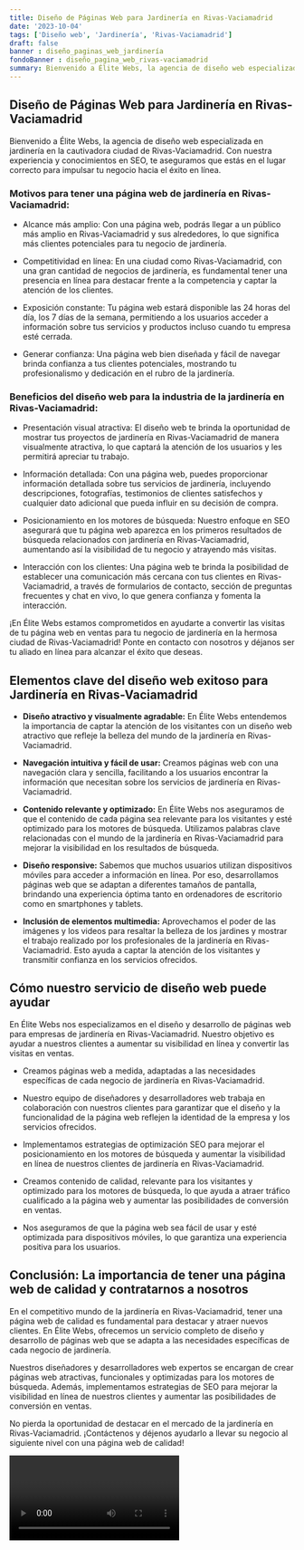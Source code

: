 ```yaml
---
title: Diseño de Páginas Web para Jardinería en Rivas-Vaciamadrid
date: '2023-10-04'
tags: ['Diseño web', 'Jardinería', 'Rivas-Vaciamadrid']
draft: false
banner : diseño_paginas_web_jardinería
fondoBanner : diseño_pagina_web_rivas-vaciamadrid
summary: Bienvenido a Élite Webs, la agencia de diseño web especializada en jardinería en la cautivadora ciudad de RivasVaciamadrid. Con nuestra experiencia y conocimientos en SEO, te aseguramos que estás en el lugar correcto para impulsar tu negocio hacia el éxito en línea.
---
```


## Diseño de Páginas Web para Jardinería en Rivas-Vaciamadrid

Bienvenido a Élite Webs, la agencia de diseño web especializada en jardinería en la cautivadora ciudad de Rivas-Vaciamadrid. Con nuestra experiencia y conocimientos en SEO, te aseguramos que estás en el lugar correcto para impulsar tu negocio hacia el éxito en línea.

### Motivos para tener una página web de jardinería en Rivas-Vaciamadrid:

- Alcance más amplio: Con una página web, podrás llegar a un público más amplio en Rivas-Vaciamadrid y sus alrededores, lo que significa más clientes potenciales para tu negocio de jardinería.

- Competitividad en línea: En una ciudad como Rivas-Vaciamadrid, con una gran cantidad de negocios de jardinería, es fundamental tener una presencia en línea para destacar frente a la competencia y captar la atención de los clientes.

- Exposición constante: Tu página web estará disponible las 24 horas del día, los 7 días de la semana, permitiendo a los usuarios acceder a información sobre tus servicios y productos incluso cuando tu empresa esté cerrada.

- Generar confianza: Una página web bien diseñada y fácil de navegar brinda confianza a tus clientes potenciales, mostrando tu profesionalismo y dedicación en el rubro de la jardinería.

### Beneficios del diseño web para la industria de la jardinería en Rivas-Vaciamadrid:

- Presentación visual atractiva: El diseño web te brinda la oportunidad de mostrar tus proyectos de jardinería en Rivas-Vaciamadrid de manera visualmente atractiva, lo que captará la atención de los usuarios y les permitirá apreciar tu trabajo.

- Información detallada: Con una página web, puedes proporcionar información detallada sobre tus servicios de jardinería, incluyendo descripciones, fotografías, testimonios de clientes satisfechos y cualquier dato adicional que pueda influir en su decisión de compra.

- Posicionamiento en los motores de búsqueda: Nuestro enfoque en SEO asegurará que tu página web aparezca en los primeros resultados de búsqueda relacionados con jardinería en Rivas-Vaciamadrid, aumentando así la visibilidad de tu negocio y atrayendo más visitas.

- Interacción con los clientes: Una página web te brinda la posibilidad de establecer una comunicación más cercana con tus clientes en Rivas-Vaciamadrid, a través de formularios de contacto, sección de preguntas frecuentes y chat en vivo, lo que genera confianza y fomenta la interacción.

¡En Élite Webs estamos comprometidos en ayudarte a convertir las visitas de tu página web en ventas para tu negocio de jardinería en la hermosa ciudad de Rivas-Vaciamadrid! Ponte en contacto con nosotros y déjanos ser tu aliado en línea para alcanzar el éxito que deseas.

<GifSeo />

<Cta />

## Elementos clave del diseño web exitoso para Jardinería en Rivas-Vaciamadrid

- **Diseño atractivo y visualmente agradable:** En Élite Webs entendemos la importancia de captar la atención de los visitantes con un diseño web atractivo que refleje la belleza del mundo de la jardinería en Rivas-Vaciamadrid.

- **Navegación intuitiva y fácil de usar:** Creamos páginas web con una navegación clara y sencilla, facilitando a los usuarios encontrar la información que necesitan sobre los servicios de jardinería en Rivas-Vaciamadrid.

- **Contenido relevante y optimizado:** En Élite Webs nos aseguramos de que el contenido de cada página sea relevante para los visitantes y esté optimizado para los motores de búsqueda. Utilizamos palabras clave relacionadas con el mundo de la jardinería en Rivas-Vaciamadrid para mejorar la visibilidad en los resultados de búsqueda.

- **Diseño responsive:** Sabemos que muchos usuarios utilizan dispositivos móviles para acceder a información en línea. Por eso, desarrollamos páginas web que se adaptan a diferentes tamaños de pantalla, brindando una experiencia óptima tanto en ordenadores de escritorio como en smartphones y tablets.

- **Inclusión de elementos multimedia:** Aprovechamos el poder de las imágenes y los videos para resaltar la belleza de los jardines y mostrar el trabajo realizado por los profesionales de la jardinería en Rivas-Vaciamadrid. Esto ayuda a captar la atención de los visitantes y transmitir confianza en los servicios ofrecidos.

## Cómo nuestro servicio de diseño web puede ayudar

En Élite Webs nos especializamos en el diseño y desarrollo de páginas web para empresas de jardinería en Rivas-Vaciamadrid. Nuestro objetivo es ayudar a nuestros clientes a aumentar su visibilidad en línea y convertir las visitas en ventas.

- Creamos páginas web a medida, adaptadas a las necesidades específicas de cada negocio de jardinería en Rivas-Vaciamadrid.

- Nuestro equipo de diseñadores y desarrolladores web trabaja en colaboración con nuestros clientes para garantizar que el diseño y la funcionalidad de la página web reflejen la identidad de la empresa y los servicios ofrecidos.

- Implementamos estrategias de optimización SEO para mejorar el posicionamiento en los motores de búsqueda y aumentar la visibilidad en línea de nuestros clientes de jardinería en Rivas-Vaciamadrid.

- Creamos contenido de calidad, relevante para los visitantes y optimizado para los motores de búsqueda, lo que ayuda a atraer tráfico cualificado a la página web y aumentar las posibilidades de conversión en ventas.

- Nos aseguramos de que la página web sea fácil de usar y esté optimizada para dispositivos móviles, lo que garantiza una experiencia positiva para los usuarios.

## Conclusión: La importancia de tener una página web de calidad y contratarnos a nosotros

En el competitivo mundo de la jardinería en Rivas-Vaciamadrid, tener una página web de calidad es fundamental para destacar y atraer nuevos clientes. En Élite Webs, ofrecemos un servicio completo de diseño y desarrollo de páginas web que se adapta a las necesidades específicas de cada negocio de jardinería.

Nuestros diseñadores y desarrolladores web expertos se encargan de crear páginas web atractivas, funcionales y optimizadas para los motores de búsqueda. Además, implementamos estrategias de SEO para mejorar la visibilidad en línea de nuestros clientes y aumentar las posibilidades de conversión en ventas.

No pierda la oportunidad de destacar en el mercado de la jardinería en Rivas-Vaciamadrid. ¡Contáctenos y déjenos ayudarlo a llevar su negocio al siguiente nivel con una página web de calidad!

<Video />

<CtaBot job='Jardinería' city='Rivas-Vaciamadrid'/>

<Gmaps query='Rivas-Vaciamadrid+españa+maps' />